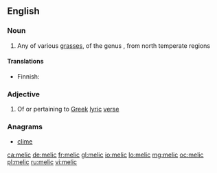 ==English==

===Noun===
{{en-noun}}

# Any of various [[grass]]es, of the genus {{taxlink|Melica|genus|noshow=1}}, from north temperate regions

====Translations====
{{trans-top|grass}}
* Finnish: {{t+|fi|helmikkä}}
{{trans-mid}}
{{trans-bottom}}

===Adjective===
{{en-adj}}

# Of or pertaining to [[Greek]] [[lyric]] [[verse]]

===Anagrams===
* [[clime#English|clime]]

[[ca:melic]]
[[de:melic]]
[[fr:melic]]
[[gl:melic]]
[[io:melic]]
[[lo:melic]]
[[mg:melic]]
[[oc:melic]]
[[pl:melic]]
[[ru:melic]]
[[vi:melic]]